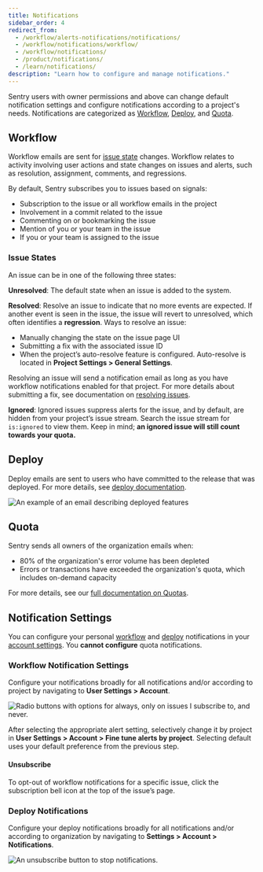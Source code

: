 ```yaml
---
title: Notifications
sidebar_order: 4
redirect_from:
  - /workflow/alerts-notifications/notifications/
  - /workflow/notifications/workflow/
  - /workflow/notifications/
  - /product/notifications/
  - /learn/notifications/
description: "Learn how to configure and manage notifications."
---
```


Sentry users with owner permissions and above can change default notification settings and configure notifications according to a project's needs. Notifications are categorized as [Workflow](#workflow), [Deploy](#deploy), and [Quota](#quota).

## Workflow

Workflow emails are sent for [issue state](#issue-states) changes. Workflow relates to activity involving user actions and state changes on issues and alerts, such as resolution, assignment, comments, and regressions.

By default, Sentry subscribes you to issues based on signals:

- Subscription to the issue or all workflow emails in the project
- Involvement in a commit related to the issue
- Commenting on or bookmarking the issue
- Mention of you or your team in the issue
- If you or your team is assigned to the issue

### Issue States

An issue can be in one of the following three states:

**Unresolved**: The default state when an issue is added to the system.

**Resolved**: Resolve an issue to indicate that no more events are expected. If another event is seen in the issue, the issue will revert to unresolved, which often identifies a **regression**. Ways to resolve an issue:

- Manually changing the state on the issue page UI
- Submitting a fix with the associated issue ID
- When the project’s auto-resolve feature is configured. Auto-resolve is located in **Project Settings > General Settings**.

Resolving an issue will send a notification email as long as you have workflow notifications enabled for that project. For more details about submitting a fix, see documentation on [resolving issues](/product/releases/suspect-commits/).

**Ignored**: Ignored issues suppress alerts for the issue, and by default, are hidden from your project’s issue stream. Search the issue stream for `is:ignored` to view them. Keep in mind; **an ignored issue will still count towards your quota.**

## Deploy

Deploy emails are sent to users who have committed to the release that was deployed. For more details, see [deploy documentation](/product/releases/notify-sentry/).

![An example of an email describing deployed features](deploy-emails.png)

## Quota

Sentry sends all owners of the organization emails when:

- 80% of the organization's error volume has been depleted
- Errors or transactions have exceeded the organization's quota, which includes on-demand capacity

For more details, see our [full documentation on Quotas](/product/accounts/quotas/).

## Notification Settings

You can configure your personal [workflow](#workflow) and [deploy](#deploy) notifications in your [account settings](https://sentry.io/settings/account/notifications/). You **cannot configure** quota notifications.

### Workflow Notification Settings

Configure your notifications broadly for all notifications and/or according to project by navigating to **User Settings > Account**.

![Radio buttons with options for always, only on issues I subscribe to, and never.](workflow_notifications_subscription.png)

After selecting the appropriate alert setting, selectively change it by project in **User Settings > Account > Fine tune alerts by project**. Selecting default uses your default preference from the previous step.

#### Unsubscribe

To opt-out of workflow notifications for a specific issue, click the subscription bell icon at the top of the issue’s page.

### Deploy Notifications

Configure your deploy notifications broadly for all notifications and/or according to organization by navigating to **Settings > Account > Notifications**.

![An unsubscribe button to stop notifications.](deploy_notifications.png)

